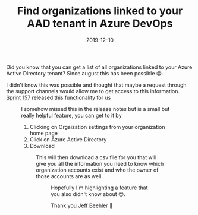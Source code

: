 ﻿---
title: 'Find organizations linked to your AAD tenant in Azure DevOps'
date: 2019-12-10
tags: ['Azure DevOps', 'Azure Active Directory']
draft: false
summary: 'Did you know that you can get a list of all organizations linked to your Azure Active Directory tenant? Since august this has been possible 😁'
---


Did you know that you can get a list of all organizations linked to your Azure Active Directory tenant? Since august this has been possible 😁.

I didn't know this was possible and thought that maybe a request through the support channels would allow me to get access to this information. [Sprint 157](https://docs.microsoft.com/en-us/azure/devops/release-notes/2019/sprint-157-update) released this functionality for us


<Figure key="/images/2019-12-10-19-32-25.png" src="/images/2019-12-10-19-32-25.png" alt="" width="0" height="0" caption="" />


I somehow missed this in the release notes but is a small but really helpful feature, you can get to it by 

1. Clicking on Orgaization settings from your organization home page
2. Click on Azure Active Directory
3. Download


<Figure key="/images/2019-12-10-18-56-05.png" src="/images/2019-12-10-18-56-05.png" alt="" width="0" height="0" caption="" />


This will then download a csv file for you that will give you all the information you need to know which organization accounts exist and who the owner of those accounts are as well


<Figure key="/images/2019-12-10-19-01-55.png" src="/images/2019-12-10-19-01-55.png" alt="" width="0" height="0" caption="" />


Hopefully I'm highlighting a feature that you also didn't know about 😊.

Thank you [Jeff Beehler](https://twitter.com/jeffbe) 🙂

